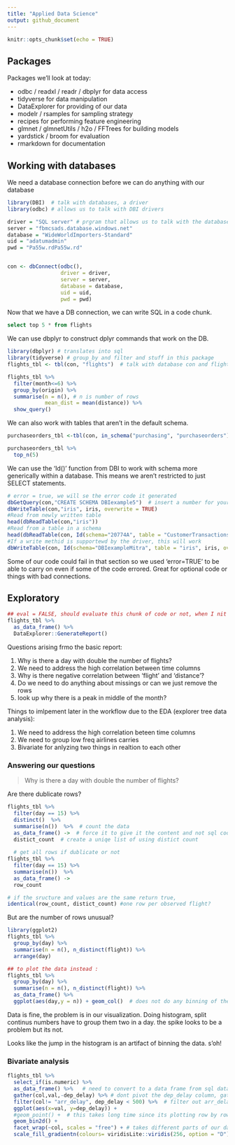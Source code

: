 ```yaml
---
title: "Applied Data Science"
output: github_document
---
```


```r
knitr::opts_chunk$set(echo = TRUE)
```

## Packages
Packages we'll look at today:

- odbc / readxl / readr / dbplyr for data access
- tidyverse for data manipulation
- DataExplorer for providing of our data
- modelr / rsamples for sampling strategy
- recipes for performing feature engineering
- glmnet / glmnetUtils / h2o / FFTrees for building models
- yardstick / broom for evaluation
- rmarkdown for documentation

## Working with databases
We need a database connection before we can do anything with our database
```r
library(DBI)  # talk with databases, a driver
library(odbc) # allows us to talk with DBI drivers

driver = "SQL server" # prgram that allows us to talk with the database
server = "fbmcsads.database.windows.net"
database = "WideWorldImporters-Standard"
uid = "adatumadmin"
pwd = "Pa55w.rdPa55w.rd"


con <- dbConnect(odbc(),
                 driver = driver,
                 server = server,
                 database = database,
                 uid = uid,
                 pwd = pwd)
```

Now that we have a DB connection, we can write SQL in a code chunk.
```sql
select top 5 * from flights

```


We can use dbplyr to construct dplyr commands that work on the DB.

```r
library(dbplyr) # translates into sql 
library(tidyverse) # group_by and filter and stuff in this package
flights_tbl <- tbl(con, "flights")  # talk with database con and flights table

flights_tbl %>% 
  filter(month<=6) %>%  
  group_by(origin) %>% 
  summarise(n = n(), # n is number of rows
            mean_dist = mean(distance)) %>% 
  show_query()

```

We can also work with tables that aren't in the default schema.
```r
purchaseorders_tbl <-tbl(con, in_schema("purchasing", "purchaseorders")) # selects purchaseorders in purchasing 

purchaseorders_tbl %>%  
  top_n(5)
```

We can use the 'Id()' function from DBI to work with schema more generically within a database. This means we aren't restricted to just SELECT statements.

```r
# error = true, we will se the error code it generated
dbGetQuery(con,"CREATE SCHEMA DBIexample5")  # insert a number for your examlpe
dbWriteTable(con,"iris", iris, overwrite = TRUE)
#Read from newly written table
head(dbReadTable(con,"iris"))
#Read from a table in a schema
head(dbReadTable(con, Id(schema="20774A", table = "CustomerTransactions")))
#If a write methid is supportewd by the driver, this will work
dbWriteTable(con, Id(schema="DBIexampleMitra", table = "iris", iris, overwrite = TRUE))
```

Some of our code could fail in that section so we used 'error=TRUE' to be able to carry on even if some of the code errored. Great for optional code or things with bad connections.


## Exploratory

```r
## eval = FALSE, should evaluate this chunk of code or not, when I nit it.
flights_tbl %>% 
  as_data_frame() %>% 
  DataExplorer::GenerateReport()

```


Questions arising frmo the basic report:

1. Why is there a day with double the number of flights?
2. We need to address the high correlation between time columns
3. Why is there negative correlation between 'flight' and 'distance'?
4. Do we need to do anything about missings or can we just remove the rows
5. look up why there is a peak in middle of the month?

Things to imlpement later in the workflow due to the EDA (explorer tree data analysis):

1. We need to address the high correlation beteen time columns
2. We need to group low freq airlines carries
3. Bivariate for anlyzing two things in realtion to each other

### Answering our questions

> Why is there a day with double the number of flights?

Are there dublicate rows?

```r
flights_tbl %>% 
  filter(day == 15) %>% 
  distinct()  %>%  
  summarise(n())  %>%  # count the data
  as_data_frame() ->  # force it to give it the content and not sql code
  distict_count  # create a uniqe list of using distict count
  
  # get all rows if dublicate or not
flights_tbl %>% 
  filter(day == 15) %>% 
  summarise(n())  %>%  
  as_data_frame() ->
  row_count 

# if the sructure and values are the same return true,
identical(row_count, distict_count) #one row per observed flight?

```

But are the number of rows unusual?

```r
library(ggplot2)
flights_tbl %>% 
  group_by(day) %>% 
  summarise(n = n(), n_distinct(flight)) %>% 
  arrange(day)

## to plot the data instead : 
flights_tbl %>% 
  group_by(day) %>% 
  summarise(n = n(), n_distinct(flight)) %>%
  as_data_frame() %>% 
  ggplot(aes(day,y = n)) + geom_col()  # does not do any binning of the data

```
Data is fine, the problem is in our visualization. Doing histogram, split continus numbers have to group them two in a day. the spike looks to be a problem but its not.

Looks like the jump in the histogram is an artifact of binning the data. s'oh!


### Bivariate analysis
```r

flights_tbl %>% 
  select_if(is.numeric) %>% 
  as_data_frame() %>%   # need to convert to a data frame from sql data
  gather(col,val,-dep_delay) %>% # dont pivot the dep_delay column, gather and pivot creates the variables col and val
  filter(col!= "arr_delay", dep_delay < 500) %>%  # filter out arr_delay to see better result
  ggplot(aes(x=val, y=dep_delay)) + 
  #geom_point() +  # this takes long time since its plotting row by row
  geom_bin2d() +
  facet_wrap(~col, scales = "free") + # takes different parts of our data to produce them as charts
  scale_fill_gradientn(colours= viridisLite::viridis(256, option = "D"))

```






